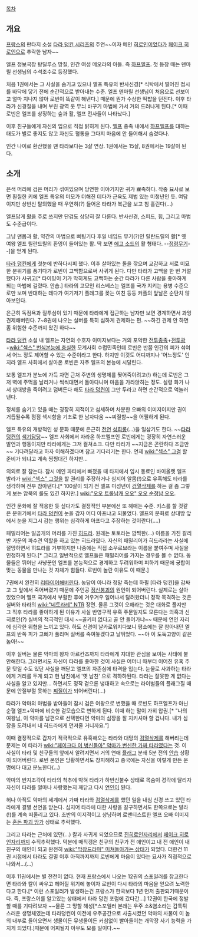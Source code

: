 [[목차]]

== 개요 ==
[[프랑스]]의 판타지 소설 [[타라 덩컨 시리즈]]의 주연~~이자 메인 [[히로인]]이었다가 [[페이크 히로인]]으로 추락한 남자~~


엘프 정보국장 탕딜루스 망질, 인간 여성 메오라의 아들. 즉 [[하프엘프]]. 첫 등장 때는 덴마릴 선생님의 수석조수로 등장했다.

처음 1권에서는 그 사실을 숨기고 있으나 엘프 특유의 반사신경[* 식탁에서 떨어진 접시를 바닥에 닿기 전에 순간적으로 받아내는 수준. 엘프 덴마릴 선생님이 처음으로 선보이고 얼마 지나지 않아 로빈이 똑같이 해낸다.] 때문에 뭔가 수상한 떡밥을 던진다. 이후 타라가 신경질을 내며 부린 광역 옷 무늬 바꾸기 마법에 가서 거의 드러나게 된다.[* 이때 로빈은 엘프를 상징하는 숲과 활, 엘프 전사들이 나타났다.]

이후 친구들에게 자신의 입으로 직접 밝히게 된다. [[엘프]] 종족 내에서 [[하프엘프]]를 대하는 태도가 별로 좋지도 않고 자신도 혈통을 그다지 마음에 안 들어해서 숨겼다나.

인간 나이로 환산했을 땐 타라보다는 3살 연상. 1권에서는 15살, 8권에서는 19살이 된다.

== 소개 == 
은색 머리에 검은 머리가 섞여있으며 당연한 이야기지만 귀가 뾰족하다. 작중 묘사로 보면 훤칠한 키에 엘프 특유의 미모가 더해진 데다가 근육도 제법 있는 미청년인 듯. 여담이지만 상반신 탈의했을 때 우연히(?) 들어온 타라가 복근을 보고 침 흘린다(...)

엘프답게 [[활]]을 주로 쓰지만 단검도 상당히 잘 다룬다. 반사신경, 스피드, 힘, 그리고 마법도 수준급이다.

그냥 맨몸과 활, 약간의 마법으로 뻐팅기다 후일 네임드 무기(?)인 릴란드릴의 활[* 옛 여왕 엘프 릴란드릴의 환영이 들어있는 활. 딱 보면 [[에고 소드]]의 활 형태다. --[[정령무기]]--]을 얻게 된다.

[[타라 덩컨]]에게 첫눈에 반하다시피 했다. 이후 살아있는 돌을 깎으며 교감하고 서로 미묘한 분위기를 풍기다가 로빈이 고백함으로써 사귀게 된다. 다만 타라가 고백을 한 번 거절했다가 사귀고[* 타이밍이 기가 막히게도 고백하는 순간 타라가 다른 사람을 좋아하게 되는 마법에 걸렸다. 안습.] 타라의 고모인 리스베스는 엘프를 국가 지키는 용병 수준으로만 보며 반대하는 데다가 여기저기 플래그를 꽂는 여친 등등 커플의 앞날은 순탄치 않아보인다.

은근히 독점욕과 질투심이 있기 때문에 타라에게 접근하는 남자만 보면 경계하면서 과잉견제해버린다. 7~8권에 나오는 실버를 특히 심하게 견제하는 편. ~~하긴 견제 안 하면 좀 위험한 수준까지 왔긴 하다~~

[[타라 덩컨]] 소설 내 엘프는 자연의 수호자 이미지보다는 거의 포악한 [[전투종족]]+[[전투광]]+[[wiki:"섹스" 번식본능에 충실]]한 모계사회 수렵민족인데 로빈은 반쯤 인간의 피가 섞여서 어느 정도 제어할 수 있는 수준이라고 한다. 하지만 이것도 어디까지나 '어느정도' 인지라 엘프 사회에서 살아온 로빈은 자주 엘프의 본능에 시달린다.

보통 엘프가 분노에 가득 차면 근처 주변의 생명체를 찢어죽이려고(!) 하는데 로빈은 그저 벽에 주먹을 날리거나 씩씩대면서 돌아다니며 마음을 가라앉히는 정도. 설령 화가 나서 상대방을 죽이려고 덤벼든다 해도 [[타라 덩컨]]이 그만 두라고 하면 순간적으로 억눌러낸다.

정체를 숨기고 있을 때는 굉장히 지적이고 섬세하며 차분한 오빠의 이미지이지만 권이 거듭될수록 점점 섹시함을 기초로 한 남자다움 ~~찌질함~~을 어필하게 된다.

엘프 특유의 개방적인 성 문화 때문에 은근히 [[천연]] [[성희롱]](...)을 일삼기도 한다. ~~[[타라 덩컨]]의 [[색기담당]]~~ 엘프 사회에서 자라온 하프엘프인 로빈에게는 굉장히 자연스러운 발언과 행동이지만 타라에게는 그저 컬쳐쇼크. 다만 타라가 ~~지금은 곤란하다 조금만~~ 기다려달라고 하자 이해하겠다며 참고 기다리기는 한다. 언제 [[wiki:"섹스" 그걸]] 할 준비가 되냐고 계속 찡찡대긴 하지만...

의외로 잘 참는다. 잠시 메인 파티에서 빠졌을 때 타지에서 임시 동료인 바이올렛 엘프 발라가 [[wiki:"섹스" 그것]]을 할 권리를 주장하거나 심지어 알몸(!)으로 유혹해도 타라를 생각하며 전부 참아낸다.[* 100살이 되기 전 엘프 미성년이 [[검열삭제]]를 하는 걸 좀 그렇게 보는 암묵의 룰도 있긴 하지만.] [[wiki:"오오 트롤남캐 오오" 오오 순정남 오오]].

인간 문화에 잘 적응한 듯 싶다가도 결정적인 부분에선 또 헤매는 수준. 키스를 할 것같은 분위기에서 [[타라 덩컨]]이 눈을 감자 어디 아프냐고 되물었다. 엘프의 문화로 상대방 앞에서 눈을 지그시 감는 행위는 심각하게 아프다고 주장하는 것이란다(....)

패밀리어는 일곱개의 머리를 가진 [[히드라]]. 원래는 토토라는 깜찍한(...) 이름을 가진 칼리반 가문의 파수견 역할을 하고 있는 히드라였다. 자신의 패밀리어가 히드라라는 사실에 절망하면서 히드라를 거부하지만 나중에는 직접 소우르브라는 이름을 붙여주며 사실을 인정하게 된다.[* 그리고 일반적으로 엘프들은 패밀리어를 가지는 경우를 볼 수 없다. 동물들은 뛰어난 사냥꾼인 엘프를 본능적으로 경계하고 두려워하며 피하기 때문에 궁합이 맞는 동물을 만나는 것 자체가 힘들다. 로빈이 놀란 이유도 이 때문.]

7권에서 완전히 [[리타이어]]해버린다. 농담이 아니라 정말 죽는데 하필 [타라 덩컨]을 감싸고 그 앞에서 죽어버렸기 때문에 주인공 [[정신붕괴]]의 원인이 되어버린다. 실제로는 살아있었으며 엘프 국가에서 부활한 후에 겨우겨우 일어나서 달려왔더니 정작 목격하는 것은 실버와 타라의 [[wiki:"네토라레" NTR]] 장면. 물론 그것이 오해라는 것은 대화로 풀지만 그 직후 타라를 좋아하게 된 이유가 사실 반영구적 유혹 주문일지도 모른다는 의혹과 신 히로인(?) 실버의 적극적인 대시 ~~골키퍼 없다고 골 안 들어가냐~~ 때문에 연인 자리에 심각한 위협을 느끼고 있다. 하도 신경이 날카로워지다보니 평소에는 잘 참아내던 엘프의 반쪽 피가 고삐가 풀리며 실버를 죽여놓겠다고 날뛰었다. ~~야 이 도둑고양이 같은 놈아!~~

이후 실버는 물론 악마의 왕자 아르칸즈까지 타라에게 지대한 관심을 보이는 사태에 불안해한다. 그러면서도 자신이 타라를 좋아한 것이 사실은 어머니 때부터 이어진 유혹 주문 탓일 수도 있단 사실을 깨닫고 엘프의 자존심에 타격을 입는다. 눈물로 사과하는 타라에게 거리를 두게 되고 현 남친에서 '옛 남친' 으로 격하하된다. 타라는 잘못한 게 없다는 사실을 알고 있지만... 하면서도 정작 겉으론 냉대하고 속으로는 라이벌들의 플래그질 때문에 안절부절 못하는 [[찌질이]]가 되어버린다(...)

타라가 악마의 마법을 받아들여 잠시 검은 여왕으로 변했을 때 로빈도 하프엘프가 아닌 순혈 엘프+악마에 비슷한 겉모습으로 변하게 된다. 이때 하는 말이 가히 압권.[* "나의 여왕님, 이 악마를 남편으로 선택한다면 악마의 심장을 잘 지키셔야 할 겁니다. 내가 심장을 도려내서 내 히드라에게 던져줄 거니까요."]

이때 결정적으로 갑자기 적극적으로 유혹해오는 타라와 대망의 [[검열삭제]]를 해버리는데 문제는 이 타라가 [[wiki:"페이크다 이 병신들아" 악마가 변신한 가짜 타라였다]]는 것. 이 사실이 타라 및 친구들의 앞에서 알려지면서 거의 연애 [[플래그]] 분쇄 5분 전의 [[안습]] 상황이 되어버린다. 로빈 본인은 당황하면서도 창피해하고 종국에는 자신을 이렇게 만든 운명에다 대고 분노한다(...)

악마의 반지조각이 타라의 척추에 박혀 타라가 하반신불수 상태로 목숨이 경각에 달리자 자신이 타라를 얼마나 사랑했는지 깨닫고 다시 [[연인]]이 된다.

허나 아직도 악마의 세계에서 가짜 타라와 [[검열삭제]]를 했던 일을 내심 신경 쓰고 있던 타라에게 결별 선언을 받는다. 심지어 타라에 대한 사랑을 갈구하면서도 한쪽으로는 발라(!)를 계속 떠올리고 있다. 초반의 이지적이고 상냥하며 로맨티스트한 엘프 오빠 이미지는 [[혼돈 파괴 망가]] 상태로 추락했다.

그리고 타라는 근처에 있던(...) 칼과 사귀게 되었으므로 [[진히로인]]자리에서 [[페이크 히로인]]자리까지 수직추락했다. 덕분에 매직갱은 친구의 친구가 전 애인이고 내 전 애인이 내 친구의 애인이 되고 완전히 [[wiki:"막장드라마" 미쳐돌아가는 상태]]가 되었다. 더한건 11권 시점에서 타라도 결멸 이후 아직까지까지 로빈에게 마음이 있다는 묘사가 직접적으로 나와서...(...)

이후 11권에서는 별 전전이 없다. 현재 프랑스에서 나오는 12권의 스포일러를 참고한다면 타라와 칼이 싸우고 헤어질 위기에 놓이자 로빈이 다시 타라의 마음을 얻으려 노력한다고 한다.[* 이런 스포일러가 발생하는건 프랑스가 한국보다 1년 먼저 출판되기때문이다. 즉, 프랑스어를 알고있는 상태에서 타라 덩컨 포럼에 갔다간...] 12권이 한국에 정발할 때를 기다려보자 ~~물론 그 망할 해성[*스포일러 본래는 우주 소&염소라는 갑툭튀스러운 생명체였는데 타라덩컨이 이전에 우주공간으로 사출시켰던 악마의 사물이 이 놈의 내부로 들어오면서 생물이든 무생물이든 커침없이 빨아들이는 개막장 사기 능력을 가지게 되었다.]때문에 어찌될지 아무도 모를 일이다.~~
